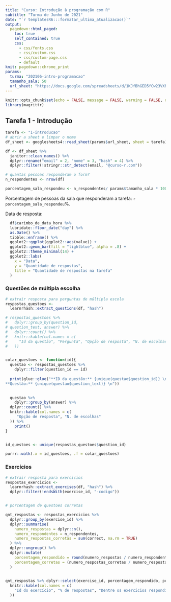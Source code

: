 ```yaml
---
title: "Curso: Introdução à programação com R"
subtitle: "Turma de Junho de 2021"
date: "`r templatesR6:::formatar_ultima_atualizacao()`"
output:
  pagedown::html_paged:
    toc: true
    self_contained: true
    css: 
      - css/fonts.css
      - css/custom.css
      - css/custom-page.css
      - default
knit: pagedown::chrome_print
params: 
  turma: "202106-intro-programacao"
  tamanho_sala: 50
  url_sheet: "https://docs.google.com/spreadsheets/d/1KJfBhGED5fCw23VXhO8fx8jGPHh5bm9XTFaiZMsx_A8/edit?resourcekey#gid=908034618"
---
```


```r
knitr::opts_chunk$set(echo = FALSE, message = FALSE, warning = FALSE, out.width = "100%")
library(magrittr)
```

## Tarefa 1 - Introdução {.unnumbered}

```r
tarefa <- "1-introducao"
# abrir a sheet e limpar o nome
df_sheet <- googlesheets4::read_sheet(params$url_sheet, sheet = tarefa)

df <- df_sheet %>%
  janitor::clean_names() %>%
  dplyr::rename("email" = 2, "nome" = 3, "hash" = 4) %>%
  dplyr::filter(!stringr::str_detect(email, "@curso-r.com"))

# quantas pessoas responderam o form?
n_respondentes <- nrow(df)

porcentagem_sala_respondeu <- n_respondentes/ params$tamanho_sala * 100
```

Porcentagem de pessoas da sala que responderam a tarefa: `r porcentagem_sala_respondeu`%.


Data de resposta:

```r
  df$carimbo_de_data_hora %>% 
  lubridate::floor_date("day") %>% 
  as.Date() %>% 
  tibble::enframe() %>% 
  ggplot2::ggplot(ggplot2::aes(value)) +
  ggplot2::geom_bar(fill = "lightblue", alpha = .8) +
  ggplot2::theme_minimal(14) +
  ggplot2::labs(
    x = "Data", 
    y = "Quantidade de respostas",
    title = "Quantidade de respostas na tarefa"
  )
```

### Questões de múltipla escolha  {.unnumbered}


```r
# extrair resposta para perguntas de múltipla escola
respostas_questoes <-
  learnrhash::extract_questions(df, "hash")

# respostas_questoes %>% 
#   dplyr::group_by(question_id,	
# question_text, answer) %>% 
#   dplyr::count() %>% 
#   knitr::kable(col.names = c(
#     "Id da questão", "Pergunta", "Opção de resposta", "N. de escolhas"
#   ))


colar_questoes <- function(id){
  questao <- respostas_questoes %>% 
    dplyr::filter(question_id == id) 
  
  print(glue::glue("**ID da questão:** {unique(questao$question_id)} \n 
**Questão:** {unique(questao$question_text)} \n"))

  
  questao %>% 
    dplyr::group_by(answer) %>% 
  dplyr::count() %>% 
  knitr::kable(col.names = c(
     "Opção de resposta", "N. de escolhas"
  )) %>% 
    print()
}


id_questoes <- unique(respostas_questoes$question_id)

purrr::walk(.x = id_questoes, .f = colar_questoes)

```




### Exercícios  {.unnumbered}

```r
# extrair resposta para exercicios
respostas_exercicios <-
  learnrhash::extract_exercises(df, "hash") %>%
  dplyr::filter(!endsWith(exercise_id, "-codigo"))


# porcentagem de questoes corretas

qnt_respostas <- respostas_exercicios %>%
  dplyr::group_by(exercise_id) %>%
  dplyr::summarise(
    numero_respostas = dplyr::n(),
    numero_respondentes = n_respondentes,
    numero_respostas_corretas = sum(correct, na.rm = TRUE)
  ) %>%
  dplyr::ungroup() %>%
  dplyr::mutate(
    porcentagem_respondido = round(numero_respostas / numero_respondentes * 100, 1),
    porcentagem_corretas = (numero_respostas_corretas / numero_respostas) * 100
  )

	
qnt_respostas %>% dplyr::select(exercise_id, porcentagem_respondido, porcentagem_corretas) %>% 
  knitr::kable(col.names = c(
    "Id do exercício", "% de respostas", "Dentre os exercícios respondidos, % de acerto"
  ))

```


